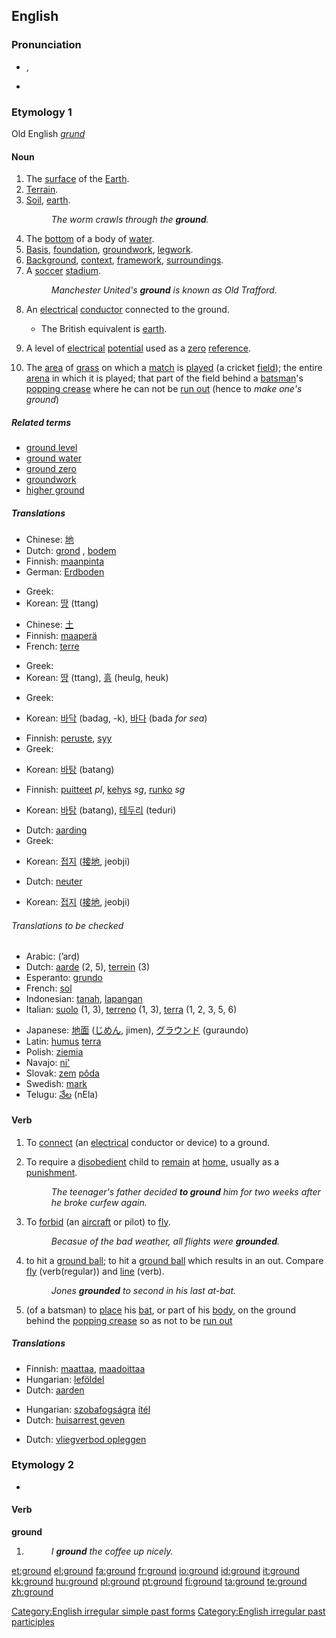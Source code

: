 ==English==

{{rank|followed|fear|evening|428|ground|understand|fine|law}}

===Pronunciation===
*{{IPA|/'gɹaʊnd/}}, {{SAMPA|/"graUnd/}}
*{{audio|en-us-ground.ogg|Audio (US)}}

===Etymology 1===
Old English ''[[grund]]''

====Noun====
{{en-noun}}

# The [[surface]] of the [[Earth]].
# [[terrain|Terrain]].
# [[soil|Soil]], [[earth]].
#:''The worm crawls through the '''ground'''.''
# The [[bottom]] of a body of [[water]].
# [[basis|Basis]], [[foundation]], [[groundwork]], [[legwork]].
# [[background|Background]], [[context]], [[framework]], [[surrounding]]s.  
# A [[soccer]] [[stadium]].
#:''Manchester United's '''ground''' is known as Old Trafford.''
# {{US}} An [[electrical]] [[conductor]] connected to the ground.  
#*The British equivalent is [[earth]].
# {{US}} A level of [[electrical]] [[potential]] used as a [[zero]] [[reference]].
# {{cricket}} The [[area]] of [[grass]] on which a [[match]] is [[played]] (a cricket [[field]]); the entire [[arena]] in which it is played; that part of the field behind a [[batsman]]'s [[popping crease]] where he can not be [[run out]] (hence to ''make one's ground'')

=====Related terms=====
*[[ground level]]
*[[ground water]]
*[[ground zero]]
*[[groundwork]]
*[[higher ground]]

=====Translations=====
{{trans-top|The surface of the Earth}}
*Chinese: [[地]]
*Dutch: [[grond]] {{m}}, [[bodem]] {{m}}
*Finnish: [[maanpinta]]
*German: [[Erdboden]] {{m}}
{{trans-mid}}
*Greek: {{t-|el|έδαφος|n}}
*Korean: [[땅]] (ttang)

{{trans-bottom}}

{{trans-top|Soil, earth}}
*Chinese: [[土]]
*Finnish: [[maaperä]]
*French: [[terre]] {{f}}
{{trans-mid}}
*Greek: {{t-|el|έδαφος|n}}
*Korean: [[땅]] (ttang), [[흙]] (heulg, heuk) 
{{trans-bottom}}

{{trans-top|The bottom of a body of water}}
*Greek: {{t|el|βυθός|m}}
{{trans-mid}}
*Korean: [[바닥]] (badag, -k), [[바다]] (bada ''for sea'')
{{trans-bottom}}

{{trans-top|Basis, foundation, groundwork}}
*Finnish: [[peruste]], [[syy]]
*Greek: {{t-|el|έδαφος|n}}
{{trans-mid}}
*Korean: [[바탕]] (batang)
{{trans-bottom}}

{{trans-top|Background, context, framework, surroundings}}
*Finnish: [[puitteet]] ''pl'', [[kehys]] ''sg'', [[runko]] ''sg''
{{trans-mid}}
*Korean: [[바탕]] (batang), [[테두리]] (teduri) 
{{trans-bottom}}

{{trans-top|Electrical conductor connected to point of zero potential}}
*Dutch: [[aarding]] {{f}}
*Greek: {{t|el|γείωση|f}}
{{trans-mid}}
*Korean: [[접지]] ([[接]][[地]], jeobji)
{{trans-bottom}}

{{trans-top|Electrical point of zero potential}}
*Dutch: [[neuter]] {{m}}
{{trans-mid}}
*Korean: [[접지]] ([[接]][[地]], jeobji)
{{trans-bottom}}

======Translations to be checked======
{{trans-top|Translations to be checked}}
*Arabic: {{ARchar|[[ارض|أرض]]}} (’arḍ) {{f}}
*Dutch: [[aarde]] {{f}} (2, 5), [[terrein]] {{n}} (3)
*Esperanto: [[grundo]]
*French: [[sol]] {{m}}
*Indonesian: [[tanah]], [[lapang|lapangan]]
*Italian: [[suolo]] {{m}} (1, 3), [[terreno]] {{m}} (1, 3), [[terra]] {{f}} (1, 2, 3, 5, 6)
{{trans-mid}}
*Japanese: [[地面]] ([[じめん]], jimen), [[グラウンド]] (guraundo)
*Latin: [[humus]] {{f}} [[terra]] {{f}}
*Polish: [[ziemia]] {{f}}
*Navajo: [[ni']]
*Slovak: [[zem]] [[pôda]]
*Swedish: [[mark]]
*Telugu: [[నేల]] (nEla)
{{trans-bottom}}

====Verb====
{{en-verb}}

# To [[connect]] (an [[electrical]] conductor or device) to a ground.
# {{transitive}} To require a [[disobedient]] child to [[remain]] at [[home]], usually as a [[punishment]].
#: ''The teenager's father decided '''to ground''' him for two weeks after he broke curfew again.''
# {{transitive}} To [[forbid]] (an [[aircraft]] or pilot) to [[fly]].
#: ''Becasue of the bad weather, all flights were '''grounded'''.''
# {{baseball}} to hit a [[ground ball]]; to hit a [[ground ball]] which results in an out.  Compare [[fly]] (verb(regular)) and [[line]] (verb).
#: ''Jones '''grounded''' to second in his last at-bat.''
# {{cricket}} (of a batsman) to [[place]] his [[bat]], or part of his [[body]], on the ground behind the [[popping crease]] so as not to be [[run out]]

=====Translations=====
{{trans-top|To connect an electrical conductor}}
*Finnish: [[maattaa]], [[maadoittaa]]
*Hungarian: [[leföldel]]
*Dutch: [[aarden]]
{{trans-mid}}
{{trans-bottom}}

{{trans-top|To require a child to remain at home}}
*Hungarian: [[szobafogság]]ra [[ítél]]
*Dutch: [[huisarrest geven]]
{{trans-mid}}
{{trans-bottom}}

{{trans-top|To forbid an aircraft or pilot to fly}}
*Dutch: [[vliegverbod opleggen]]
{{trans-mid}}
{{trans-bottom}}

===Etymology 2===
*{{inflected form of|grind}}

====Verb====
'''ground'''

# {{past of|[[grind]]}}
#:''I '''ground''' the coffee up nicely.''

[[Category:English irregular simple past forms]]
[[Category:English irregular past participles]]

<!--this belongs on the page for "grind"=====Translations to be checked=====
{{checktrans}}
*Dutch: [[maalde]], [[maalden]], [[gemalen]]
*French: [[moulu]]
*Igbo:[[ala]]-->

[[et:ground]]
[[el:ground]]
[[fa:ground]]
[[fr:ground]]
[[io:ground]]
[[id:ground]]
[[it:ground]]
[[kk:ground]]
[[hu:ground]]
[[pl:ground]]
[[pt:ground]]
[[fi:ground]]
[[ta:ground]]
[[te:ground]]
[[zh:ground]]